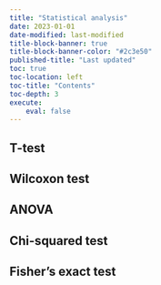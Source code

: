 ```yaml
---
title: "Statistical analysis"
date: 2023-01-01
date-modified: last-modified
title-block-banner: true
title-block-banner-color: "#2c3e50"
published-title: "Last updated"
toc: true
toc-location: left
toc-title: "Contents"
toc-depth: 3
execute:
    eval: false
---
```


## T-test

## Wilcoxon test

## ANOVA

## Chi-squared test

## Fisher's exact test